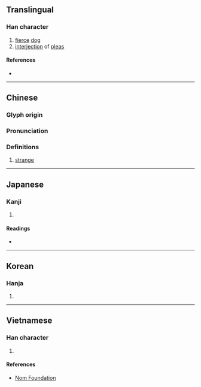 {{character info}}
==Translingual==

===Han character===
{{Han char|rn=76|rad=欠|as=08|sn=12|four=47682|canj=KRNO|ids=⿰奇欠}}

# [[fierce]] [[dog]]
# [[interjection]] of [[plea]]s

====References====
* {{Han ref|kx=0568.100|dkj=16093|dj=0956.220|hdz=32142.070|uh=6B39|ud=27449|bh=D9DA|bd=55770}}

----

==Chinese==
{{zh-forms}}

===Glyph origin===
{{Han etym}}

===Pronunciation===
{{zh-pron
|m=qī,yī
|c=kei1,ji1
|mc=y
|oc=y
|ma=
|cat=n
}}

===Definitions===
{{zh-hanzi}}

# {{lb|zh|Cantonese}} [[strange]]

----

==Japanese==

===Kanji===
{{ja-kanji|grade=|rs=欠08}}

# {{rfdef|ja|sort=欠08}}

====Readings====
* {{ja-readings
|goon=い
|kanon=い
|kun=そばだ-つ, そばだ-てる
}}

----

==Korean==

===Hanja===
{{ko-hanja|hangeul=의|eumhun=|rv=ui|mr=ŭi|y=uy}}

# {{rfdef|ko|sort=欠08}}

----

==Vietnamese==

===Han character===
{{vi-readings|rs=欠08|reading=khi}}

# {{rfdef|vi|sort=欠08}}

====References====
* [http://nomfoundation.org/common/nom_details.php?codepoint=6b39 Nom Foundation]